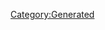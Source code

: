 {{Texts/Music
 |ID=8
 |MusicName=ダイアモンド クレバス
 |OfficialName=ダイアモンド クレバス
 |VocalName=シェリル・ノーム starring May'n
 |VocalNameLF=シェリル・ノーム starring May'n
 |Description=作品：マクロスF<br/><br/>歌手：シェリル・ノーム starring May'n<br/><br/>作詞：hal<br/>作曲：菅野よう子
 |BuyURL=https://recochoku.jp/song/S20142282/single?ds=34295882
 |StoryDesc=
 |StoryTitle=
 |BannerId=3
 |AnmStoreURL=https://anime.dmkt-sp.jp/animestore/ci_pc?workId=20494
}}
[[Category:Generated]]

